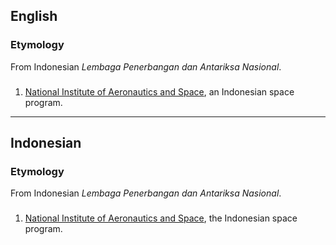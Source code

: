 {{also|lapan|läpän}}
==English==

===Etymology===
From Indonesian ''Lembaga Penerbangan dan Antariksa Nasional''.

==={{initialism}}===
{{infl|en|initialism}}

# [[w:National Institute of Aeronautics and Space|National Institute of Aeronautics and Space]], an Indonesian space program.

{{anagrams:en/aalnp}}
----

==Indonesian==

===Etymology===
From Indonesian ''Lembaga Penerbangan dan Antariksa Nasional''.

==={{initialism}}===
{{infl|id|initialism}}

# [[w:National Institute of Aeronautics and Space|National Institute of Aeronautics and Space]], the Indonesian space program.